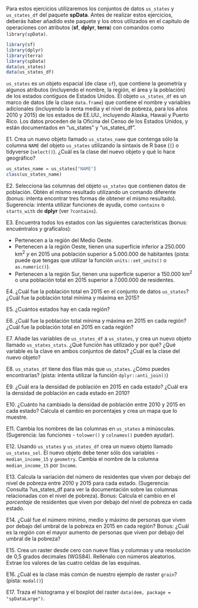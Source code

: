 
Para estos ejercicios utilizaremos los conjuntos de datos `us_states` y `us_states_df` del paquete **spData**.
Antes de realizar estos ejercicios, deberás haber añadido este paquete y los otros utilizados en el capítulo de operaciones con atributos (**sf**, **dplyr**, **terra**) con comandos como `library(spData)`.

```r
library(sf)
library(dplyr)
library(terra)
library(spData)
data(us_states)
data(us_states_df)
```

`us_states` es un objeto espacial (de clase `sf`), que contiene la geometría y algunos atributos (incluyendo el nombre, la región, el área y la población) de los estados contiguos de Estados Unidos.
El objeto `us_states_df` es un marco de datos (de la clase `data.frame`) que contiene el nombre y variables adicionales (incluyendo la renta media y el nivel de pobreza, para los años 2010 y 2015) de los estados de EE.UU., incluyendo Alaska, Hawaii y Puerto Rico.
Los datos proceden de la Oficina del Censo de los Estados Unidos, y están documentados en "us_states" y "us_states_df".

E1. Crea un nuevo objeto llamado `us_states_name` que contenga sólo la columna `NAME` del objeto `us_states` utilizando la sintaxis de R base (`[`) o tidyverse (`select()`).
¿Cuál es la clase del nuevo objeto y qué lo hace geográfico?

```r
us_states_name = us_states["NAME"]
class(us_states_name)
```

E2. Selecciona las columnas del objeto `us_states` que contienen datos de población.
Obtén el mismo resultado utilizando un comando diferente (bonus: intenta encontrar tres formas de obtener el mismo resultado).
Sugerencia: intenta utilizar funciones de ayuda, como `contains` o `starts_with` de **dplyr** (ver `?contains`).

E3. Encuentra todos los estados con las siguientes características (bonus: encuéntralos *y* grafícalos):

- Pertenecen a la región del Medio Oeste.
- Pertenecen a la región Oeste, tienen una superficie inferior a 250.000 km^2^ *y* en 2015 una población superior a 5.000.000 de habitantes (pista: puede que tengas que utilizar la función `units::set_units()` o `as.numeric()`).
- Pertenecen a la región Sur, tienen una superficie superior a 150.000 km^2^ o una población total en 2015 superior a 7.000.000 de residentes.

E4. ¿Cuál fue la población total en 2015 en el conjunto de datos `us_states`?
¿Cuál fue la población total mínima y máxima en 2015?

E5. ¿Cuántos estados hay en cada región?

E6. ¿Cuál fue la población total mínima y máxima en 2015 en cada región?
¿Cuál fue la población total en 2015 en cada región?

E7. Añade las variables de `us_states_df` a `us_states`, y crea un nuevo objeto llamado `us_states_stats`.
¿Qué función has utilizado y por qué?
¿Qué variable es la clave en ambos conjuntos de datos?
¿Cuál es la clase del nuevo objeto?

E8. `us_states_df` tiene dos filas más que `us_states`.
¿Cómo puedes encontrarlas? (pista: intenta utilizar la función `dplyr::anti_join()`)

E9. ¿Cuál era la densidad de población en 2015 en cada estado?
¿Cuál era la densidad de población en cada estado en 2010?

E10. ¿Cuánto ha cambiado la densidad de población entre 2010 y 2015 en cada estado?
Calcula el cambio en porcentajes y crea un mapa que lo muestre.

E11. Cambia los nombres de las columnas en `us_states` a minúsculas. (Sugerencia: las funciones - `tolower()` y `colnames()` pueden ayudar).

E12. Usando `us_states` y `us_states_df` crea un nuevo objeto llamado `us_states_sel`.
El nuevo objeto debe tener sólo dos variables - `median_income_15` y `geometry`.
Cambia el nombre de la columna `median_income_15` por `Income`.

E13. Calcula la variación del número de residentes que viven por debajo del nivel de pobreza entre 2010 y 2015 para cada estado. (Sugerencia: Consulta ?us_states_df para ver la documentación sobre las columnas relacionadas con el nivel de pobreza).
Bonus: Calcula el cambio en el *porcentaje* de residentes que viven por debajo del nivel de pobreza en cada estado.

E14. ¿Cuál fue el número mínimo, medio y máximo de personas que viven por debajo del umbral de la pobreza en 2015 en cada región?
Bonus: ¿Cuál es la región con el mayor aumento de personas que viven por debajo del umbral de la pobreza?

E15. Crea un raster desde cero con nueve filas y columnas y una resolución de 0,5 grados decimales (WGS84).
Rellénalo con números aleatorios.
Extrae los valores de las cuatro celdas de las esquinas. 

E16. ¿Cuál es la clase más común de nuestro ejemplo de raster `grain`? (pista: `modal()`)

E17. Traza el histograma y el boxplot del raster `data(dem, package = "spDataLarge")`. 
